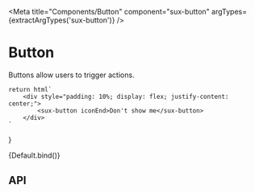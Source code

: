 
<Meta
    title="Components/Button"
    component="sux-button"
    argTypes={extractArgTypes('sux-button')}
/>

# Button

Buttons allow users to trigger actions.

    return html`
        <div style="padding: 10%; display: flex; justify-content: center;">
            <sux-button iconEnd>Don't show me</sux-button>
        </div>
    `
}

<Canvas>
    <Story name="Default">{Default.bind()}</Story>
</Canvas>

## API

<ArgsTable of="sux-button" />
